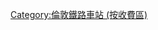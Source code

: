 {{noteTA
|T=zh-cn:分类:伦敦第9旅游卡区; zh-hk:分類:倫敦第9收費區; zh-tw:分類:倫敦第9旅遊卡區;
|1=zh-cn:伦敦第9旅游卡区; zh-hk:倫敦第9收費區; zh-tw:倫敦第9旅遊卡區;}}
[[Category:倫敦鐵路車站_(按收費區)|Category:倫敦鐵路車站 (按收費區)]]